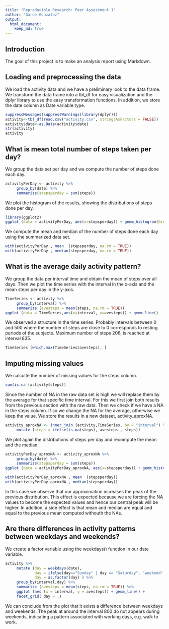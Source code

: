 ```yaml
---
title: "Reproducible Research: Peer Assessment 1"
author: "Garoe Gonzalez"
output: 
  html_document:
    keep_md: true
---
```

## Introduction
The goal of this project is to make an analysis report using Markdown.

## Loading and preprocessing the data

We load the activity data and we have a preliminary look to the data frame. We transform the data frame into a tbl_df for easy visualization and the dplyr library to use the easy transformation functions. In addition, we store the date column as Date variable type.

```r
suppressMessages(suppressWarnings(library(dplyr)))
activity<-tbl_df(read.csv("activity.csv", stringsAsFactors = FALSE))
activity$date<-as.Date(activity$date)
str(activity)
activity
```

## What is mean total number of steps taken per day?

We group the data set per day and we compute the number of steps done each day.
``` r
activityPerDay <- activity %>%
     group_by(date) %>%
     summarize(stepsperday = sum(steps))
```
We plot the histogram of the results, showing the distributions of steps done per day.
```r
library(ggplot2)
ggplot (data = activityPerDay, aes(x=stepsperday)) + geom_histogram(binwidth = 1000)
```

We compute the mean and median of the number of steps done each day using the summarized data set.

```r
with(activityPerDay , mean  (stepsperday, na.rm = TRUE))
with(activityPerDay , median(stepsperday, na.rm = TRUE))
```

## What is the average daily activity pattern?

We group the data per interval time and obtain the mean of steps over all days. 
Then we plot the time series with the interval in the x-axis and the mean steps per day in the y-axis. 

```r
TimeSeries <- activity %>%
     group_by(interval) %>%
     summarize (avesteps = mean(steps, na.rm = TRUE))
ggplot (data = TimeSeries,aes(x=interval, y=avesteps)) + geom_line()
```

We observed a structure in the time series. Probably intervals between 0 and 500 where the number of steps are close to 0 corresponds to resting periods of the subjects. Maximum number of steps 206, is reached at interval 835. 

```r
TimeSeries [which.max(TimeSeries$avesteps), ]
```

## Imputing missing values

We calculte the number of missing values for the steps column.
```r
sum(is.na (activity$steps))
```

Since the number of NA in the raw data set is high we will replace them by the average for that specific time interval. For this we first join both results from the previous section with the raw data. Then we check if we have a NA in the steps column. If so we change the NA for the average, otherwise we keep the value. We store the results in a new dataset, activity_aproxNA. 

```r
activity_aproxNA <- inner_join (activity,TimeSeries, by = "interval") %>%
     mutate (steps = ifelse(is.na(steps), avesteps , steps))
```

We plot again the distributions of steps per day and recompute the mean and the median.

```r
activityPerDay_aproxNA <- activity_aproxNA %>% 
     group_by(date) %>%
     summarize(stepsperday = sum(steps))
ggplot (data = activityPerDay_aproxNA, aes(x=stepsperday)) + geom_histogram(binwidth = 1000)
```

```r
with(activityPerDay_aproxNA , mean  (stepsperday))
with(activityPerDay_aproxNA , median(stepsperday))
```

In this case we observe that our approximation increases the peak of the previous distribution. This effect is expected because we are forcing the NA values to become the expected values and hence our central peak will be higher. In addition, a side effect is that mean and median are equal and equal to the previous mean computed withouth the NAs.

## Are there differences in activity patterns between weekdays and weekends?

We create a factor variable using the weekdays() function in our date variable.

```r
activity %>% 
     mutate (day = weekdays(date), 
             day = ifelse(day=="Sunday" | day == "Saturday", "weekend" , "weekday"),
             day = as.factor(day) ) %>%
     group_by(interval,day) %>%
     summarize (avesteps = mean(steps, na.rm = TRUE)) %>%
     ggplot (aes (x = interval, y = avesteps)) + geom_line() +
     facet_grid( day ~ .)
```

We can conclude from the plot that it exists a difference between weekdays and weekends. The peak at around the interval 800 do not appears during weekends, indicating a pattern associated with working days, e.g. walk to work. 
